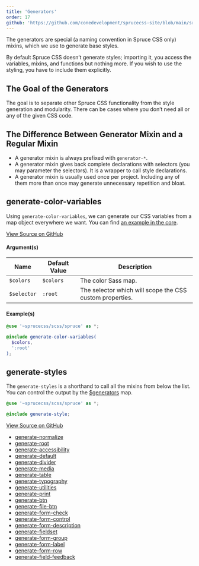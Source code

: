 ```yaml
---
title: 'Generators'
order: 17
github: 'https://github.com/conedevelopment/sprucecss-site/blob/main/src/docs/elements/generators.mdx'
---
```


<p className="lead">The generators are special (a naming convention in Spruce CSS only) mixins, which we use to generate base styles.</p>

By default Spruce CSS doesn’t generate styles; importing it, you access the variables, mixins, and functions but nothing more. If you wish to use the styling, you have to include them explicitly.

## The Goal of the Generators

The goal is to separate other Spruce CSS functionality from the style generation and modularity. There can be cases where you don’t need all or any of the given CSS code.

## The Difference Between Generator Mixin and a Regular Mixin

- A generator mixin is always prefixed with `generator-*`.
- A generator mixin gives back complete declarations with selectors (you may parameter the selectors). It is a wrapper to call style declarations.
- A generator mixin is usually used once per project. Including any of them more than once may generate unnecessary repetition and bloat.

## generate-color-variables

Using `generate-color-variables`, we can generate our CSS variables from a map object everywhere we want. You can find [an example in the core](https://github.com/conedevelopment/sprucecss/blob/main/scss/_root.scss#L7).

[View Source on GitHub](https://github.com/conedevelopment/sprucecss/blob/main/scss/mixin/_color.scss#L4)

#### Argument(s)

| Name                  | Default Value          | Description                                                |
|-----------------------|------------------------|------------------------------------------------------------|
| `$colors`             | `$colors`              | The color Sass map.                                        |
| `$selector`           | `:root`                | The selector which will scope the CSS custom properties.   |

#### Example(s)

```scss
@use '~sprucecss/scss/spruce' as *;

@include generate-color-variables(
  $colors,
  ':root'
);

```

## generate-styles

The `generate-styles` is a shorthand to call all the mixins from below the list. You can control the output by the [$generators](/docs/sass/variables/#generators) map.

```scss
@use '~sprucecss/scss/spruce' as *;

@include generate-style;
```

[View Source on GitHub](https://github.com/conedevelopment/sprucecss/blob/main/scss/mixin/_generator.scss)

- [generate-normalize](https://github.com/conedevelopment/sprucecss/blob/main/scss/plugin/_normalize.scss)
- [generate-root](https://github.com/conedevelopment/sprucecss/blob/main/scss/element/_root.scss)
- [generate-accessibility](https://github.com/conedevelopment/sprucecss/blob/main/scss/element/_accessibility.scss)
- [generate-default](https://github.com/conedevelopment/sprucecss/blob/main/scss/element/_default.scss)
- [generate-divider](https://github.com/conedevelopment/sprucecss/blob/main/scss/element/_divider.scss)
- [generate-media](https://github.com/conedevelopment/sprucecss/blob/main/scss/element/_media.scss)
- [generate-table](https://github.com/conedevelopment/sprucecss/blob/main/scss/element/_table.scss)
- [generate-typography](https://github.com/conedevelopment/sprucecss/blob/main/scss/element/_typography.scss)
- [generate-utilities](https://github.com/conedevelopment/sprucecss/blob/main/scss/element/_utilities.scss)
- [generate-print](https://github.com/conedevelopment/sprucecss/blob/main/scss/print/_index.scss)
- [generate-btn](https://github.com/conedevelopment/sprucecss/blob/main/scss/form/_button.scss)
- [generate-file-btn](https://github.com/conedevelopment/sprucecss/blob/main/scss/form/_file.scss)
- [generate-form-check](https://github.com/conedevelopment/sprucecss/blob/main/scss/form/_check.scss)
- [generate-form-control](https://github.com/conedevelopment/sprucecss/blob/main/scss/form/_control.scss)
- [generate-form-description](https://github.com/conedevelopment/sprucecss/blob/main/scss/form/_description.scss)
- [generate-fieldset](https://github.com/conedevelopment/sprucecss/blob/main/scss/form/_fieldset.scss)
- [generate-form-group](https://github.com/conedevelopment/sprucecss/blob/main/scss/form/_group.scss)
- [generate-form-label](https://github.com/conedevelopment/sprucecss/blob/main/scss/form/_label.scss)
- [generate-form-row](https://github.com/conedevelopment/sprucecss/blob/main/scss/form/_row.scss)
- [generate-field-feedback](https://github.com/conedevelopment/sprucecss/blob/main/scss/form/_validation.scss)
